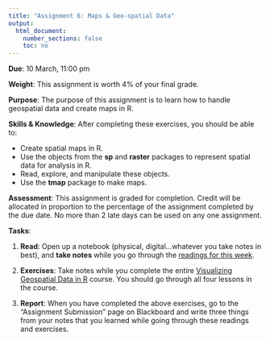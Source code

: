 ```yaml
---
title: "Assignment 6: Maps & Geo-spatial Data"
output:
  html_document:
    number_sections: false
    toc: no
---
```


**Due**: 10 March, 11:00 pm

**Weight**: This assignment is worth 4% of your final grade.

**Purpose**: The purpose of this assignment is to learn how to handle geospatial data and create maps in R.

**Skills & Knowledge**: After completing these exercises, you should be able to:

- Create spatial maps in R.
- Use the objects from the **sp** and **raster** packages to represent spatial data for analysis in R.
- Read, explore, and manipulate these objects.
- Use the **tmap** package to make maps.

**Assessment**: This assignment is graded for completion. Credit will be allocated in proportion to the percentage of the assignment completed by the due date. No more than 2 late days can be used on any one assignment.

**Tasks**:

1. **Read**: Open up a notebook (physical, digital...whatever you take notes in best), and **take notes** while you go through the [readings for this week](r9-maps.html).

2. **Exercises**: Take notes while you complete the entire [Visualizing Geospatial Data in R](https://learn.datacamp.com/courses/working-with-geospatial-data-in-r) course. You should go through all four lessons in the course.

3. **Report**: When you have completed the above exercises, go to the "Assignment Submission" page on Blackboard and write three things from your notes that you learned while going through these readings and exercises.
